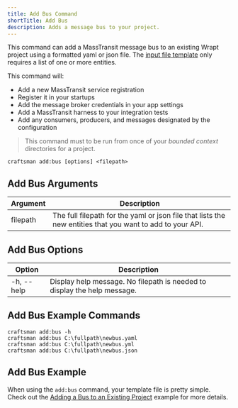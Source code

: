 ```yaml
---
title: Add Bus Command
shortTitle: Add Bus
description: Adds a message bus to your project.
---
```


This command can add a MassTransit message bus to an existing Wrapt project using a formatted yaml or json file. The [input file template](/docs/bus-template) only requires a list of one or more entities.

This command will:
* Add a new MassTransit service registration
* Register it in your startups
* Add the message broker credentials in your app settings
* Add a MassTransit harness to your integration tests
* Add any consumers, producers, and messages designated by the configuration

> This command must to be run from once of your *bounded context* directories for a project.

```shell
craftsman add:bus [options] <filepath>
```

## Add Bus Arguments
| Argument        | Description                                                  |
| --------------- | ------------------------------------------------------------ |
| filepath        | The full filepath for the yaml or json file that lists the new entities that you want to add to your API.

## Add Bus Options
| Option          | Description                                                  |
| --------------- | ------------------------------------------------------------ |
| -h, --help      | Display help message. No filepath is needed to display the help message.


## Add Bus Example Commands
```shell
craftsman add:bus -h
craftsman add:bus C:\fullpath\newbus.yaml
craftsman add:bus C:\fullpath\newbus.yml
craftsman add:bus C:\fullpath\newbus.json
```

## Add Bus Example
When using the `add:bus` command, your template file is pretty simple. Check out the [Adding a Bus to an Existing Project](/docs/bus-template#adding-a-bus-to-an-existing-project) example for more details.